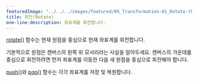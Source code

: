 ---
featuredImage: "../../../images/featured/05_Transformation-01_Rotate-thumbnail.png"
title: 회전(Rotate)
one-line-description: 좌표계를 회전합니다.
---

<a href="https://p5js.org/reference/#/p5/rotate">rotate()</a> 함수는 현재 원점을 중심으로 현재 좌표계를 회전합니다.

기본적으로 원점은 캔버스의 왼쪽 위 모서리라는 사실을 알아두세요. 캔버스의 가운데를 중심으로 회전하려면 먼저 좌표계를 이동한 다음 새 원점을 중심으로 회전해야 합니다.

<a href="https://p5js.org/reference/#/p5/push">push()</a>와
<a href="https://p5js.org/reference/#/p5/pop">pop()</a> 함수는 각각 좌표계를 저장 및 복원합니다.
